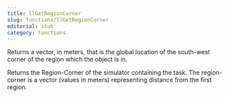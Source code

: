 ```yaml
---
title: llGetRegionCorner
slug: functions/llGetRegionCorner
editorial: stub
category: functions
---
```


<LSLFunction name="llGetRegionCorner"/>

Returns a vector, in meters, that is the global location of the south-west corner of the region which the object is in.

Returns the Region-Corner of the simulator containing the task. The region-corner is a vector (values in meters) representing distance from the first region.
